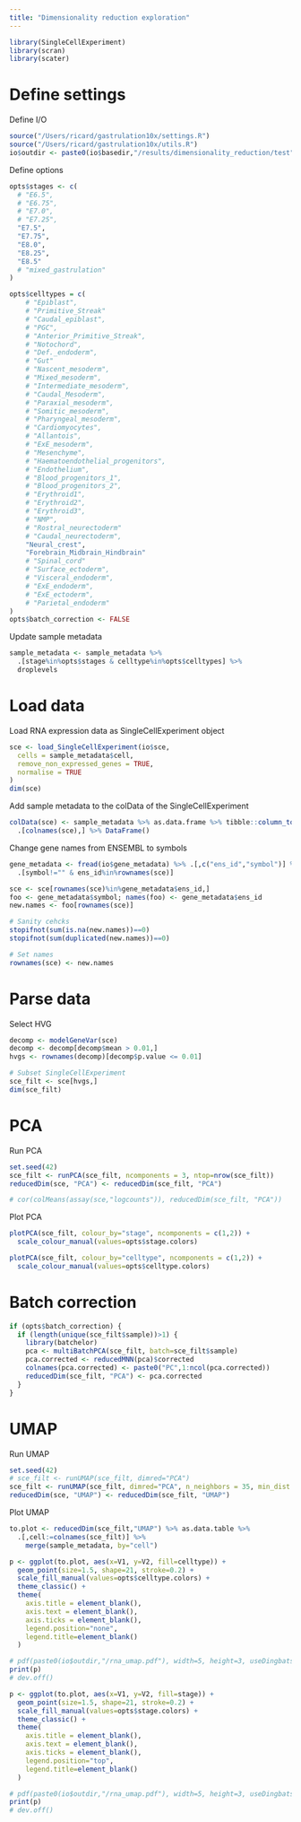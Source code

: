 ```yaml
---
title: "Dimensionality reduction exploration"
---
```

  
```r
library(SingleCellExperiment)
library(scran)
library(scater)
```

# Define settings

Define I/O
```r
source("/Users/ricard/gastrulation10x/settings.R")
source("/Users/ricard/gastrulation10x/utils.R")
io$outdir <- paste0(io$basedir,"/results/dimensionality_reduction/test")
```

Define options
```r
opts$stages <- c(
  # "E6.5",
  # "E6.75",
  # "E7.0",
  # "E7.25",
  "E7.5",
  "E7.75",
  "E8.0",
  "E8.25",
  "E8.5"
  # "mixed_gastrulation"
)

opts$celltypes = c(
	# "Epiblast",
	# "Primitive_Streak"
	# "Caudal_epiblast",
	# "PGC",
	# "Anterior_Primitive_Streak",
	# "Notochord",
	# "Def._endoderm",
	# "Gut"
	# "Nascent_mesoderm",
	# "Mixed_mesoderm",
	# "Intermediate_mesoderm",
	# "Caudal_Mesoderm",
	# "Paraxial_mesoderm",
	# "Somitic_mesoderm",
	# "Pharyngeal_mesoderm",
	# "Cardiomyocytes",
	# "Allantois",
	# "ExE_mesoderm",
	# "Mesenchyme",
	# "Haematoendothelial_progenitors",
	# "Endothelium",
	# "Blood_progenitors_1",
	# "Blood_progenitors_2",
	# "Erythroid1",
	# "Erythroid2",
	# "Erythroid3",
	# "NMP",
	# "Rostral_neurectoderm"
	# "Caudal_neurectoderm",
	"Neural_crest",
	"Forebrain_Midbrain_Hindbrain"
	# "Spinal_cord"
	# "Surface_ectoderm",
	# "Visceral_endoderm",
	# "ExE_endoderm",
	# "ExE_ectoderm",
	# "Parietal_endoderm"
)
opts$batch_correction <- FALSE
```

Update sample metadata
```r
sample_metadata <- sample_metadata %>%
  .[stage%in%opts$stages & celltype%in%opts$celltypes] %>%
  droplevels
```

# Load data

Load RNA expression data as SingleCellExperiment object
```r
sce <- load_SingleCellExperiment(io$sce, 
  cells = sample_metadata$cell, 
  remove_non_expressed_genes = TRUE,
  normalise = TRUE
)
dim(sce)
```

Add sample metadata to the colData of the SingleCellExperiment
```r
colData(sce) <- sample_metadata %>% as.data.frame %>% tibble::column_to_rownames("cell") %>%
  .[colnames(sce),] %>% DataFrame()
```

Change gene names from ENSEMBL to symbols
```r
gene_metadata <- fread(io$gene_metadata) %>% .[,c("ens_id","symbol")] %>%
  .[symbol!="" & ens_id%in%rownames(sce)]

sce <- sce[rownames(sce)%in%gene_metadata$ens_id,]
foo <- gene_metadata$symbol; names(foo) <- gene_metadata$ens_id
new.names <- foo[rownames(sce)]

# Sanity cehcks
stopifnot(sum(is.na(new.names))==0)
stopifnot(sum(duplicated(new.names))==0)

# Set names
rownames(sce) <- new.names
```

# Parse data

Select HVG
```r
decomp <- modelGeneVar(sce)
decomp <- decomp[decomp$mean > 0.01,]
hvgs <- rownames(decomp)[decomp$p.value <= 0.01]

# Subset SingleCellExperiment
sce_filt <- sce[hvgs,]
dim(sce_filt)
```

# PCA

Run PCA
```r
set.seed(42)
sce_filt <- runPCA(sce_filt, ncomponents = 3, ntop=nrow(sce_filt))
reducedDim(sce, "PCA") <- reducedDim(sce_filt, "PCA") 
```

```r
# cor(colMeans(assay(sce,"logcounts")), reducedDim(sce_filt, "PCA"))
```

Plot PCA
```r
plotPCA(sce_filt, colour_by="stage", ncomponents = c(1,2)) +
  scale_colour_manual(values=opts$stage.colors)
```

```r
plotPCA(sce_filt, colour_by="celltype", ncomponents = c(1,2)) +
  scale_colour_manual(values=opts$celltype.colors)
```

# Batch correction
```r
if (opts$batch_correction) {
  if (length(unique(sce_filt$sample))>1) {
    library(batchelor)
    pca <- multiBatchPCA(sce_filt, batch=sce_filt$sample)
    pca.corrected <- reducedMNN(pca)$corrected
    colnames(pca.corrected) <- paste0("PC",1:ncol(pca.corrected))
    reducedDim(sce_filt, "PCA") <- pca.corrected
  }
}
```

# UMAP

Run UMAP
```r
set.seed(42)
# sce_filt <- runUMAP(sce_filt, dimred="PCA")
sce_filt <- runUMAP(sce_filt, dimred="PCA", n_neighbors = 35, min_dist = 0.25)
reducedDim(sce, "UMAP") <- reducedDim(sce_filt, "UMAP") 
```


Plot UMAP

```r
to.plot <- reducedDim(sce_filt,"UMAP") %>% as.data.table %>% 
  .[,cell:=colnames(sce_filt)] %>%
    merge(sample_metadata, by="cell")
```

```r
p <- ggplot(to.plot, aes(x=V1, y=V2, fill=celltype)) +
  geom_point(size=1.5, shape=21, stroke=0.2) +
  scale_fill_manual(values=opts$celltype.colors) +
  theme_classic() +
  theme(
    axis.title = element_blank(),
    axis.text = element_blank(),
    axis.ticks = element_blank(),
    legend.position="none",
    legend.title=element_blank()
  )

# pdf(paste0(io$outdir,"/rna_umap.pdf"), width=5, height=3, useDingbats = F)
print(p)
# dev.off()
```

```r
p <- ggplot(to.plot, aes(x=V1, y=V2, fill=stage)) +
  geom_point(size=1.5, shape=21, stroke=0.2) +
  scale_fill_manual(values=opts$stage.colors) +
  theme_classic() +
  theme(
    axis.title = element_blank(),
    axis.text = element_blank(),
    axis.ticks = element_blank(),
    legend.position="top",
    legend.title=element_blank()
  )

# pdf(paste0(io$outdir,"/rna_umap.pdf"), width=5, height=3, useDingbats = F)
print(p)
# dev.off()
```

